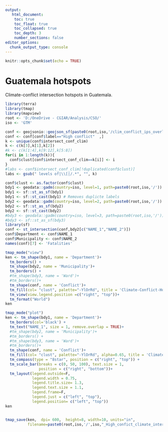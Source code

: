 ```yaml
---
output: 
   html_document:
    toc: true
    toc_float: true
    toc_collapsed: true
    toc_depth: 3
    number_sections: false
editor_options: 
  chunk_output_type: console
---
```


```r
knitr::opts_chunk$set(echo = TRUE)
```

# Guatemala hotspots

Climate-conflict intersection hotspots in Guatemala.

```r
library(terra)
library(tmap)
library(mapview)
root <- 'D:/OneDrive - CGIAR/Analysis/CSO/'
iso <- 'GTM'

conf <- geojsonio::geojson_sf(paste0(root,iso,'/clim_conflict_ips_overlays.geojson'))
conf <- conf[conf$label=="High conflict"  ,]
k <- unique(conf$intersect_conf_clim)
k <- c(k[3],k[1],k[2])
#k <- c(k[1:4],k[9:12],k[5:8])
for(i in 1:length(k)){
  conf$clust[conf$intersect_conf_clim==k[i]] <- i
}
#labs <- conf$intersect_conf_clim[!duplicated(conf$clust)]
labs <- gsub(" levels of|\\[|/.*", "", k)

conf$clust <- as.factor(conf$clust)
bdy1 <- geodata::gadm(country=iso, level=1, path=paste0(root,iso,'/'))
bdy1 <- sf::st_as_sf(bdy1)
bdy1 <- sf::st_cast(bdy1) # Removes duplicte labels
bdy2 <- geodata::gadm(country=iso, level=2, path=paste0(root,iso,'/'))
bdy2 <- sf::st_as_sf(bdy2) 
bdy2 <- sf::st_cast(bdy2)
#bdy3 <- geodata::gadm(country=iso, level=3, path=paste0(root,iso,'/'))
#bdy3 <- sf::st_as_sf(bdy3)
library(sf)
conf <- st_intersection(conf,bdy2[c("NAME_1","NAME_2")])
conf$Department <- conf$NAME_1
conf$Municipality <- conf$NAME_2
names(conf)[7] <- 'Fatalities' 

tmap_mode("view")
ken <- tm_shape(bdy1, name = 'Department')+
  tm_borders() +
  tm_shape(bdy2, name = 'Municipality')+
  tm_borders() +
  #tm_shape(bdy3, name = 'Ward')+
  #tm_borders()+
  tm_shape(conf, name = 'Conflict')+
  tm_fill(col= "clust", palette="-YlOrRd", title = 'Climate-Conflict-Hotspots', labels=labs, popup.vars=c("Department","Municipality", "Fatalities", "climvar_medn_prec", "climvar_NDWS_median"))+
  tm_view(view.legend.position =c("right", "top"))+
  tm_format("World")
ken 

```


```r
tmap_mode("plot")
ken <- tm_shape(bdy1, name = 'Department')+
  tm_borders(col='black') +
  tm_text("NAME_1", size = 1, remove.overlap = TRUE)+ 
  #tm_shape(bdy2, name = 'Municipality')+
  #tm_borders() +
  #tm_shape(bdy3, name = 'Ward')+
  #tm_borders()+
  tm_shape(conf, name = 'Conflict')+
  tm_fill(col= "clust", palette="-YlOrRd", alpha=0.65, title = 'Climate-conflict hotspots', labels=labs)+
  tm_compass(type = "8star", position = c("right", "top")) +
  tm_scale_bar(breaks = c(0, 50, 100), text.size = 1, 
               position = c("right", "bottom"))+
  tm_layout(legend.outside=F,
            legend.width = 0.75,
            legend.title.size= 1.3,
            legend.text.size = 1.1,
            legend.frame=F,
            legend.just = c("left", "top"),
            legend.position= c("left", "top"))
ken 


tmap_save(ken,  dpi= 600,  height=8, width=10, units="in",
          filename=paste0(root,iso,'/',iso,"_High_confict_climate_intersection.png"))

```

